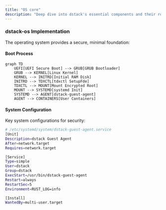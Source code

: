 ```yaml
---
title: "OS core"
description: "Deep dive into dstack's essential components and their roles"
---
```



### dstack-os Implementation

The operating system provides a secure, minimal foundation:

#### Boot Process

```mermaid
graph TD
    UEFI[UEFI Secure Boot] --> GRUB[GRUB Bootloader]
    GRUB --> KERNEL[Linux Kernel]
    KERNEL --> INITRD[Initial RAM Disk]
    INITRD --> TDXCTL[tdxctl SetupFde]
    TDXCTL --> MOUNT[Mount Encrypted Root]
    MOUNT --> SYSTEMD[systemd Init]
    SYSTEMD --> AGENT[dstack-guest-agent]
    AGENT --> CONTAINERS[User Containers]
```

#### System Configuration

Key system configurations for security:

```bash
# /etc/systemd/system/dstack-guest-agent.service
[Unit]
Description=dstack Guest Agent
After=network.target
Requires=network.target

[Service]
Type=simple
User=dstack
Group=dstack
ExecStart=/usr/bin/dstack-guest-agent
Restart=always
RestartSec=5
Environment=RUST_LOG=info

[Install]
WantedBy=multi-user.target
```